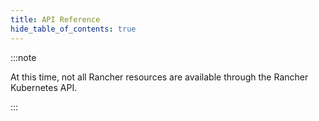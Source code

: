```yaml
---
title: API Reference
hide_table_of_contents: true
---
```


<head>
  <link rel="canonical" href="https://ranchermanager.docs.rancher.com/api/api-reference"/>
</head>

:::note

At this time, not all Rancher resources are available through the Rancher Kubernetes API.

:::


<ApiDocMdx id="rancher-api-v2-10" />
